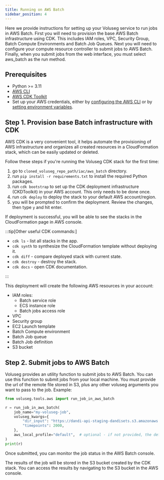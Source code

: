 ```yaml
---
title: Running on AWS Batch
sidebar_position: 4
---
```


Here we provide instructions for setting up your Voluseg service to run jobs in AWS Batch. First you will need to provision the base AWS Batch infrastructure using CDK. This includes IAM roles, VPC, Security Group, Batch Compute Environments and Batch Job Queues. Next you will need to configure your compute resource controller to submit jobs to AWS Batch. Finally, when you submit jobs from the web interface, you must select aws_batch as the run method.

## Prerequisites

- Python >= 3.11
- [AWS CLI](https://docs.aws.amazon.com/cli/latest/userguide/getting-started-install.html)
- [AWS CDK Toolkit](https://docs.aws.amazon.com/cdk/latest/guide/cli.html)
- Set up your AWS credentials, either by [configuring the AWS CLI](https://docs.aws.amazon.com/cli/latest/userguide/cli-configure-quickstart.html) or by [setting environment variables](https://docs.aws.amazon.com/cli/latest/userguide/cli-configure-envvars.html).


## Step 1. Provision base Batch infrastructure with CDK

AWS CDK is a very convenient tool, it helps automate the provisioning of AWS infrastructure and organizes all created resources in a CloudFormation stack, which can be easily updated or deleted.

Follow these steps if you're running the Voluseg CDK stack for the first time:
1. go to `cloned_voluseg_repo_path/iac/aws_batch` directory.
2. run `pip install -r requirements.txt` to install the required Python packages.
3. run `cdk bootstrap` to set up the CDK deployment infrastructure (CKDToolkit) in your AWS account. This only needs to be done once.
4. run `cdk deploy` to deploy the stack to your default AWS account/region.
5. you will be prompted to confirm the deployment. Review the changes, then type `y` and hit enter.

If deployment is successful, you will be able to see the stacks in the CloudFormation page in AWS console.

:::tip[Other useful CDK commands:]
- `cdk ls` - list all stacks in the app.
- `cdk synth` to synthesize the CloudFormation template without deploying it.
- `cdk diff` - compare deployed stack with current state.
- `cdk destroy` - destroy the stack.
- `cdk docs` - open CDK documentation.

:::



This deployment will create the following AWS resources in your account:

- IAM roles:
    - Batch service role
    - ECS instance role
    - Batch jobs access role
- VPC
- Security group
- EC2 Launch template
- Batch Compute environment
- Batch Job queue
- Batch Job definition
- S3 bucket


## Step 2. Submit jobs to AWS Batch

Voluseg provides an utility function to submit jobs to AWS Batch. You can use this function to submit jobs from your local machine. You must provide the url of the remote file stored in S3, plus any other voluseg arguments you want to pass to the job. Example:

```python
from voluseg.tools.aws import run_job_in_aws_batch

r = run_job_in_aws_batch(
    job_name="my-voluseg-job",
    voluseg_kwargs={
        "dir_input": "https://dandi-api-staging-dandisets.s3.amazonaws.com/blobs/6b0/7b0/6b07b076-e4f2-4123-b8e5-08cec3e72aeb",
        "timepoints": 2000,
    },
    aws_local_profile="default",  # optional - if not provided, the default profile will be used
)
print(r)
```

Once submitted, you can monitor the job status in the AWS Batch console.

The results of the job will be stored in the S3 bucket created by the CDK stack. You can access the results by navigating to the S3 bucket in the AWS console.